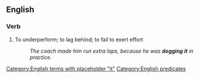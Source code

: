==English==

===Verb===
{{en-verb|head=[[dog]] [[it]]|dogs it|dogging it|dogged it}}

# {{label|en|idiomatic}} To underperform; to lag behind; to fail to exert effort
#: ''The coach made him run extra laps, because he was '''dogging it''' in practice''.

[[Category:English terms with placeholder "it"]]
[[Category:English predicates]]